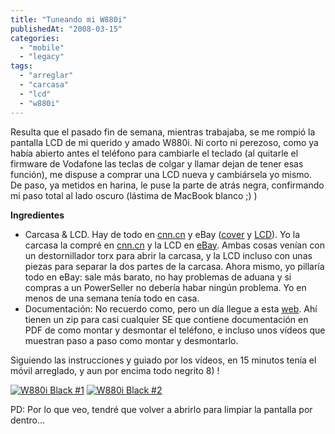 ```yaml
---
title: "Tuneando mi W880i"
publishedAt: "2008-03-15"
categories: 
  - "mobile"
  - "legacy"
tags: 
  - "arreglar"
  - "carcasa"
  - "lcd"
  - "w880i"
---
```


Resulta que el pasado fin de semana, mientras trabajaba, se me rompió la pantalla LCD de mi querido y amado W880i. Ni corto ni perezoso, como ya había abierto antes el teléfono para cambiarle el teclado (al quitarle el firmware de Vodafone las teclas de colgar y llamar dejan de tener esas función), me dispuse a comprar una LCD nueva y cambiársela yo mismo. De paso, ya metidos en harina, le puse la parte de atrás negra, confirmando mi paso total al lado oscuro (lástima de MacBook blanco ;) )

**Ingredientes**

- Carcasa & LCD. Hay de todo en [cnn.cn](http://cnn.cn/shop/) y eBay ([cover](http://search.ebay.com/search/search.dll?sofocus=bs&sbrftog=1&dfsp=32&catref=C6&from=R40&_trksid=m37&satitle=w880i+cover&sacat=-1%26catref%3DC6&sargn=-1%26saslc%3D2&sadis=200&fpos=ZIP%2FPostal&sabfmts=1&saobfmts=insif&ftrt=1&ftrv=1&saprclo=&saprchi=&fsop=32%26fsoo%3D2&fgtp=) y [LCD](http://search.ebay.com/search/search.dll?sofocus=bs&sbrftog=1&dfsp=32&catref=C6&from=R40&_trksid=m37&satitle=w880i+lcd&sacat=-1%26catref%3DC6&sargn=-1%26saslc%3D2&sadis=200&fpos=ZIP%2FPostal&sabfmts=1&saobfmts=insif&ftrt=1&ftrv=1&saprclo=&saprchi=&fsop=32%26fsoo%3D2&fgtp=)). Yo la carcasa la compré en [cnn.cn](http://cnn.cn/shop/sonyericsson-w880i-c-28_313.html) y la LCD en [eBay](http://cgi.ebay.com/ws/eBayISAPI.dll?ViewItem&item=290210098294&ssPageName=MERCOSI_VI_ROSI_PR4_PCN_BIX_Stores&refitem=300202541075&itemcount=4&refwidgetloc=closed_view_item&refwidgettype=osi_widget&_trksid=p284.m185&_trkparms=algo%3DSI%26its%3DI%252BIA%26itu%3DCR%252BIA%252BUCI%26otn%3D4%26ps%3D42). Ambas cosas venían con un destornillador torx para abrir la carcasa, y la LCD incluso con unas piezas para separar la dos partes de la carcasa. Ahora mismo, yo pillaría todo en eBay: sale más barato, no hay problemas de aduana y si compras a un PowerSeller no debería habar ningún problema. Yo en menos de una semana tenía todo en casa.
- Documentación: No recuerdo como, pero un día llegue a esta [web](http://www.mygsmindia.com/sallupat/page/index.php?dir=). Ahí tienen un zip para casi cualquier SE que contiene documentación en PDF de como montar y desmontar el teléfono, e incluso unos vídeos que muestran paso a paso como montar y desmontarlo.

Siguiendo las instrucciones y guiado por los vídeos, en 15 minutos tenía el móvil arreglado, y aun por encima todo negrito 8) !

[![W880i Black #1](http://farm3.static.flickr.com/2234/2334182816_f79ef5c622_m.jpg)](http://www.flickr.com/photos/ryck/2334182816/ "W880i Black #1 by Richi, on Flickr") [![W880i Black #2](http://farm3.static.flickr.com/2004/2334174724_d24015e3c9_m.jpg)](http://www.flickr.com/photos/ryck/2334174724/ "W880i Black #2 by Richi, on Flickr") 

PD: Por lo que veo, tendré que volver a abrirlo para limpiar la pantalla por dentro...
